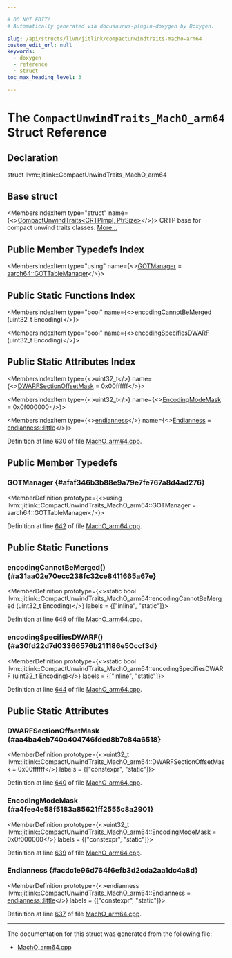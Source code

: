 ```yaml
---

# DO NOT EDIT!
# Automatically generated via docusaurus-plugin-doxygen by Doxygen.

slug: /api/structs/llvm/jitlink/compactunwindtraits-macho-arm64
custom_edit_url: null
keywords:
  - doxygen
  - reference
  - struct
toc_max_heading_level: 3

---
```





# The `CompactUnwindTraits_MachO_arm64` Struct Reference

<DoxygenPage pluginConfig={pluginConfig}>



## Declaration

<CodeBlock>struct llvm::jitlink::CompactUnwindTraits_MachO_arm64</CodeBlock>

## Base struct

<MembersIndex>

<MembersIndexItem
  type="struct"
  name={<><a href="/docs/api/structs/llvm/jitlink/compactunwindtraits">CompactUnwindTraits&lt;CRTPImpl, PtrSize&gt;</a></>}>
CRTP base for compact unwind traits classes. <a href="/docs/api/structs/llvm/jitlink/compactunwindtraits/#details">More...</a>
</MembersIndexItem>

</MembersIndex>

## Public Member Typedefs Index

<MembersIndex>

<MembersIndexItem
  type="using"
  name={<><a href="#afaf346b3b88e9a79e7fe767a8d4ad276">GOTManager</a> = <a href="/docs/api/classes/llvm/jitlink/aarch64/gottablemanager">aarch64::GOTTableManager</a></>}>
</MembersIndexItem>

</MembersIndex>

## Public Static Functions Index

<MembersIndex>

<MembersIndexItem
  type="bool"
  name={<><a href="#a31aa02e70ecc238fc32ce8411665a67e">encodingCannotBeMerged</a> (uint32&#95;t Encoding)</>}>
</MembersIndexItem>

<MembersIndexItem
  type="bool"
  name={<><a href="#a30fd22d7d03366576b211186e50ccf3d">encodingSpecifiesDWARF</a> (uint32&#95;t Encoding)</>}>
</MembersIndexItem>

</MembersIndex>

## Public Static Attributes Index

<MembersIndex>

<MembersIndexItem
  type={<>uint32&#95;t</>}
  name={<><a href="#aa4ba4eb740a404746fded8b7c84a6518">DWARFSectionOffsetMask</a> = 0x00ffffff</>}>
</MembersIndexItem>

<MembersIndexItem
  type={<>uint32&#95;t</>}
  name={<><a href="#a4fee4e58f5183a85621ff2555c8a2901">EncodingModeMask</a> = 0x0f000000</>}>
</MembersIndexItem>

<MembersIndexItem
  type={<><a href="/docs/api/namespaces/llvm/#ae1e26e57357947b25e392fd18ab000db">endianness</a></>}
  name={<><a href="#acdc1e96d764f6efb3d2cda2aa1dc4a8d">Endianness</a> = <a href="/docs/api/namespaces/llvm/#ae1e26e57357947b25e392fd18ab000dbaaae6635e044ac56046b2893a529b5114">endianness::little</a></>}>
</MembersIndexItem>

</MembersIndex>


Definition at line 630 of file <a href="/docs/api/files/lib/lib/executionengine/lib/executionengine/jitlink/macho-arm64-cpp">MachO&#95;arm64.cpp</a>.

<SectionDefinition>

## Public Member Typedefs

### GOTManager {#afaf346b3b88e9a79e7fe767a8d4ad276}

<MemberDefinition
  prototype={<>using llvm::jitlink::CompactUnwindTraits&#95;MachO&#95;arm64::GOTManager =  aarch64::GOTTableManager</>}>

Definition at line <a href="/docs/api/files/lib/lib/executionengine/lib/executionengine/jitlink/macho-arm64-cpp/#l00642">642</a> of file <a href="/docs/api/files/lib/lib/executionengine/lib/executionengine/jitlink/macho-arm64-cpp">MachO&#95;arm64.cpp</a>.
</MemberDefinition>

</SectionDefinition>

<SectionDefinition>

## Public Static Functions

### encodingCannotBeMerged() {#a31aa02e70ecc238fc32ce8411665a67e}

<MemberDefinition
  prototype={<>static bool llvm::jitlink::CompactUnwindTraits&#95;MachO&#95;arm64::encodingCannotBeMerged (uint32&#95;t Encoding)</>}
  labels = {["inline", "static"]}>

Definition at line <a href="/docs/api/files/lib/lib/executionengine/lib/executionengine/jitlink/macho-arm64-cpp/#l00649">649</a> of file <a href="/docs/api/files/lib/lib/executionengine/lib/executionengine/jitlink/macho-arm64-cpp">MachO&#95;arm64.cpp</a>.
</MemberDefinition>

### encodingSpecifiesDWARF() {#a30fd22d7d03366576b211186e50ccf3d}

<MemberDefinition
  prototype={<>static bool llvm::jitlink::CompactUnwindTraits&#95;MachO&#95;arm64::encodingSpecifiesDWARF (uint32&#95;t Encoding)</>}
  labels = {["inline", "static"]}>

Definition at line <a href="/docs/api/files/lib/lib/executionengine/lib/executionengine/jitlink/macho-arm64-cpp/#l00644">644</a> of file <a href="/docs/api/files/lib/lib/executionengine/lib/executionengine/jitlink/macho-arm64-cpp">MachO&#95;arm64.cpp</a>.
</MemberDefinition>

</SectionDefinition>

<SectionDefinition>

## Public Static Attributes

### DWARFSectionOffsetMask {#aa4ba4eb740a404746fded8b7c84a6518}

<MemberDefinition
  prototype={<>uint32&#95;t llvm::jitlink::CompactUnwindTraits&#95;MachO&#95;arm64::DWARFSectionOffsetMask = 0x00ffffff</>}
  labels = {["constexpr", "static"]}>

Definition at line <a href="/docs/api/files/lib/lib/executionengine/lib/executionengine/jitlink/macho-arm64-cpp/#l00640">640</a> of file <a href="/docs/api/files/lib/lib/executionengine/lib/executionengine/jitlink/macho-arm64-cpp">MachO&#95;arm64.cpp</a>.
</MemberDefinition>

### EncodingModeMask {#a4fee4e58f5183a85621ff2555c8a2901}

<MemberDefinition
  prototype={<>uint32&#95;t llvm::jitlink::CompactUnwindTraits&#95;MachO&#95;arm64::EncodingModeMask = 0x0f000000</>}
  labels = {["constexpr", "static"]}>

Definition at line <a href="/docs/api/files/lib/lib/executionengine/lib/executionengine/jitlink/macho-arm64-cpp/#l00639">639</a> of file <a href="/docs/api/files/lib/lib/executionengine/lib/executionengine/jitlink/macho-arm64-cpp">MachO&#95;arm64.cpp</a>.
</MemberDefinition>

### Endianness {#acdc1e96d764f6efb3d2cda2aa1dc4a8d}

<MemberDefinition
  prototype={<>endianness llvm::jitlink::CompactUnwindTraits&#95;MachO&#95;arm64::Endianness = <a href="/docs/api/namespaces/llvm/#ae1e26e57357947b25e392fd18ab000dbaaae6635e044ac56046b2893a529b5114">endianness::little</a></>}
  labels = {["constexpr", "static"]}>

Definition at line <a href="/docs/api/files/lib/lib/executionengine/lib/executionengine/jitlink/macho-arm64-cpp/#l00637">637</a> of file <a href="/docs/api/files/lib/lib/executionengine/lib/executionengine/jitlink/macho-arm64-cpp">MachO&#95;arm64.cpp</a>.
</MemberDefinition>

</SectionDefinition>

<hr/>

The documentation for this struct was generated from the following file:

<ul>
<li><a href="/docs/api/files/lib/lib/executionengine/lib/executionengine/jitlink/macho-arm64-cpp">MachO_arm64.cpp</a></li>
</ul>

</DoxygenPage>
